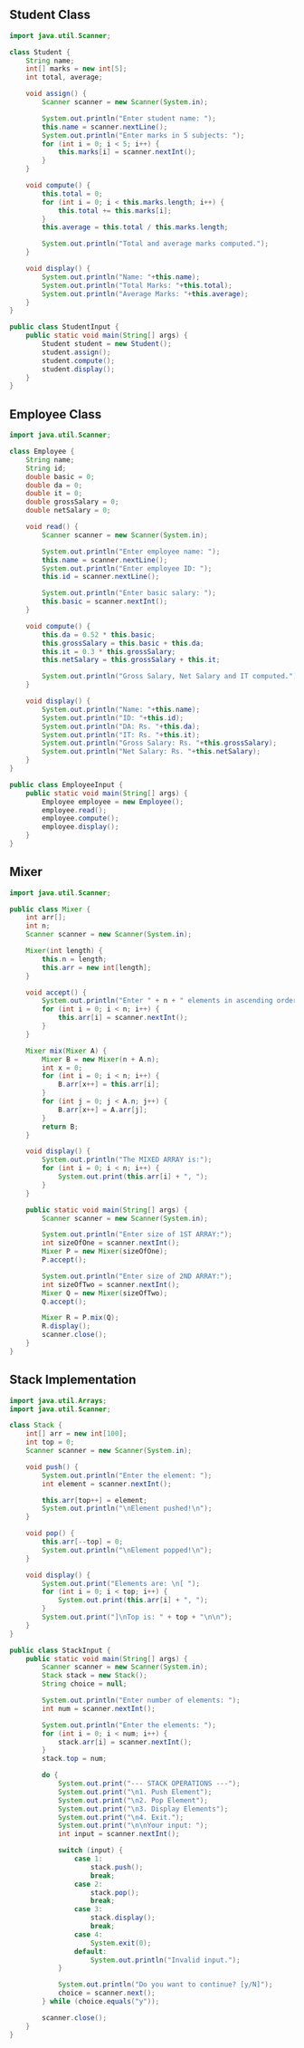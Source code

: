 ## Student Class

```java
import java.util.Scanner;

class Student {
	String name;
	int[] marks = new int[5];
	int total, average;

	void assign() {
		Scanner scanner = new Scanner(System.in);

		System.out.println("Enter student name: ");
		this.name = scanner.nextLine();
		System.out.println("Enter marks in 5 subjects: ");
		for (int i = 0; i < 5; i++) {
			this.marks[i] = scanner.nextInt();
		}
	}

	void compute() {
		this.total = 0;
		for (int i = 0; i < this.marks.length; i++) {
			this.total += this.marks[i];
		}
		this.average = this.total / this.marks.length;

		System.out.println("Total and average marks computed.");
	}

	void display() {
		System.out.println("Name: "+this.name);
		System.out.println("Total Marks: "+this.total);
		System.out.println("Average Marks: "+this.average);
	}
}

public class StudentInput {
	public static void main(String[] args) {
		Student student = new Student();
		student.assign();
		student.compute();
		student.display();
	}
}
```

## Employee Class

```java
import java.util.Scanner;

class Employee {
	String name;
	String id;
	double basic = 0;
	double da = 0;
	double it = 0;
	double grossSalary = 0;
	double netSalary = 0;

	void read() {
		Scanner scanner = new Scanner(System.in);

		System.out.println("Enter employee name: ");
		this.name = scanner.nextLine();
		System.out.println("Enter employee ID: ");
		this.id = scanner.nextLine();

		System.out.println("Enter basic salary: ");
		this.basic = scanner.nextInt();
	}

	void compute() {
		this.da = 0.52 * this.basic;
		this.grossSalary = this.basic + this.da;
		this.it = 0.3 * this.grossSalary;
		this.netSalary = this.grossSalary + this.it;

		System.out.println("Gross Salary, Net Salary and IT computed.");
	}

	void display() {
		System.out.println("Name: "+this.name);
		System.out.println("ID: "+this.id);
		System.out.println("DA: Rs. "+this.da);
		System.out.println("IT: Rs. "+this.it);
		System.out.println("Gross Salary: Rs. "+this.grossSalary);
		System.out.println("Net Salary: Rs. "+this.netSalary);
	}
}

public class EmployeeInput {
	public static void main(String[] args) {
		Employee employee = new Employee();
		employee.read();
		employee.compute();
		employee.display();
	}
}
```

## Mixer

```java
import java.util.Scanner;

public class Mixer {
	int arr[];
	int n;
	Scanner scanner = new Scanner(System.in);

	Mixer(int length) {
		this.n = length;
		this.arr = new int[length];
	}

	void accept() {
		System.out.println("Enter " + n + " elements in ascending order:");
		for (int i = 0; i < n; i++) {
			this.arr[i] = scanner.nextInt();
		}
	}

	Mixer mix(Mixer A) {
		Mixer B = new Mixer(n + A.n);
		int x = 0;
		for (int i = 0; i < n; i++) {
			B.arr[x++] = this.arr[i];
		}
		for (int j = 0; j < A.n; j++) {
			B.arr[x++] = A.arr[j];
		}
		return B;
	}

	void display() {
		System.out.println("The MIXED ARRAY is:");
		for (int i = 0; i < n; i++) {
			System.out.print(this.arr[i] + ", ");
		}
	}

	public static void main(String[] args) {
		Scanner scanner = new Scanner(System.in);

		System.out.println("Enter size of 1ST ARRAY:");
		int sizeOfOne = scanner.nextInt();
		Mixer P = new Mixer(sizeOfOne);
		P.accept();

		System.out.println("Enter size of 2ND ARRAY:");
		int sizeOfTwo = scanner.nextInt();
		Mixer Q = new Mixer(sizeOfTwo);
		Q.accept();

		Mixer R = P.mix(Q);
		R.display();
		scanner.close();
	}
}
```

## Stack Implementation

```java
import java.util.Arrays;
import java.util.Scanner;

class Stack {
	int[] arr = new int[100];
	int top = 0;
	Scanner scanner = new Scanner(System.in);

	void push() {
		System.out.println("Enter the element: ");
		int element = scanner.nextInt();

		this.arr[top++] = element;
		System.out.println("\nElement pushed!\n");
	}

	void pop() {
		this.arr[--top] = 0;
		System.out.println("\nElement popped!\n");
	}

	void display() {
		System.out.print("Elements are: \n[ ");
		for (int i = 0; i < top; i++) {
			System.out.print(this.arr[i] + ", ");
		}
		System.out.print("]\nTop is: " + top + "\n\n");
	}
}

public class StackInput {
	public static void main(String[] args) {
		Scanner scanner = new Scanner(System.in);
		Stack stack = new Stack();
		String choice = null;

		System.out.println("Enter number of elements: ");
		int num = scanner.nextInt();

		System.out.println("Enter the elements: ");
		for (int i = 0; i < num; i++) {
			stack.arr[i] = scanner.nextInt();
		}
		stack.top = num;

		do {
			System.out.print("--- STACK OPERATIONS ---");
			System.out.print("\n1. Push Element");
			System.out.print("\n2. Pop Element");
			System.out.print("\n3. Display Elements");
			System.out.print("\n4. Exit.");
			System.out.print("\n\nYour input: ");
			int input = scanner.nextInt();

			switch (input) {
				case 1:
					stack.push();
					break;
				case 2:
					stack.pop();
					break;
				case 3:
					stack.display();
					break;
				case 4:
					System.exit(0);
				default:
					System.out.println("Invalid input.");
			}

			System.out.println("Do you want to continue? [y/N]");
			choice = scanner.next();
		} while (choice.equals("y"));

		scanner.close();
	}
}
```
